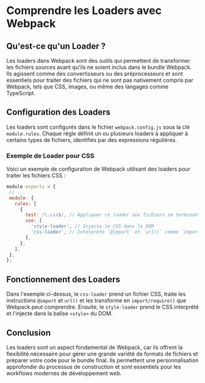 # Comprendre les Loaders avec Webpack

## Qu'est-ce qu'un Loader ?
Les loaders dans Webpack sont des outils qui permettent de transformer les fichiers sources avant qu'ils ne soient inclus dans le bundle Webpack. Ils agissent comme des convertisseurs ou des préprocesseurs et sont essentiels pour traiter des fichiers qui ne sont pas nativement compris par Webpack, tels que CSS, images, ou même des langages comme TypeScript.

## Configuration des Loaders
Les loaders sont configurés dans le fichier `webpack.config.js` sous la clé `module.rules`. Chaque règle définit un ou plusieurs loaders à appliquer à certains types de fichiers, identifiés par des expressions régulières.

### Exemple de Loader pour CSS
Voici un exemple de configuration de Webpack utilisant des loaders pour traiter les fichiers CSS :

```javascript copy
module.exports = {
 // ...
 module: {
   rules: [
     {
       test: /\.css$/, // Appliquer ce loader aux fichiers se terminant par .css
       use: [
         'style-loader', // Injecte le CSS dans le DOM
         'css-loader', // Interprète `@import` et `url()` comme `import/require()`
       ],
     },
   ],
 },
};
```

## Fonctionnement des Loaders
Dans l'exemple ci-dessus, le `css-loader` prend un fichier CSS, traite les instructions `@import` et `url()` et les transforme en `import/require()` que Webpack peut comprendre. Ensuite, le `style-loader` prend le CSS interprété et l'injecte dans la balise `<style>` du DOM.

## Conclusion
Les loaders sont un aspect fondamental de Webpack, car ils offrent la flexibilité nécessaire pour gérer une grande variété de formats de fichiers et préparer votre code pour le bundle final. Ils permettent une personnalisation approfondie du processus de construction et sont essentiels pour les workflows modernes de développement web.